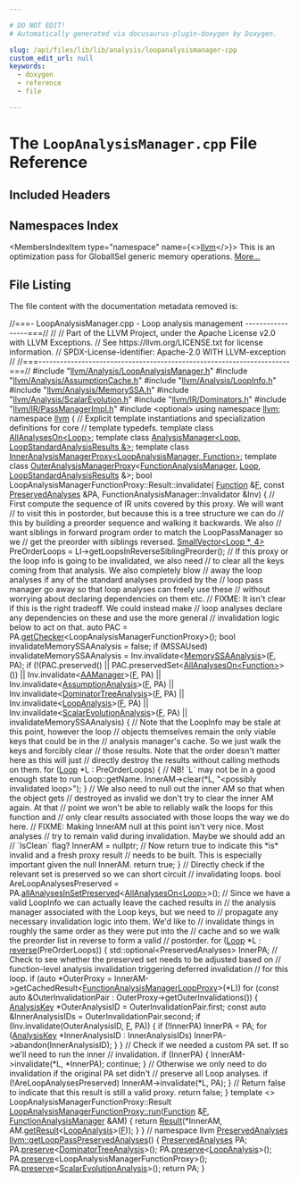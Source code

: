 ```yaml
---

# DO NOT EDIT!
# Automatically generated via docusaurus-plugin-doxygen by Doxygen.

slug: /api/files/lib/lib/analysis/loopanalysismanager-cpp
custom_edit_url: null
keywords:
  - doxygen
  - reference
  - file

---
```





# The `LoopAnalysisManager.cpp` File Reference

<DoxygenPage pluginConfig={pluginConfig}>



## Included Headers

<IncludesList>
<IncludesListItem
  filePath="llvm/Analysis/LoopAnalysisManager.h"
  permalink="/docs/api/files/include/include/llvm/include/llvm/analysis/loopanalysismanager-h"
  isLocal="true" />
<IncludesListItem
  filePath="llvm/Analysis/AssumptionCache.h"
  permalink="/docs/api/files/include/include/llvm/include/llvm/analysis/assumptioncache-h"
  isLocal="true" />
<IncludesListItem
  filePath="llvm/Analysis/LoopInfo.h"
  permalink="/docs/api/files/include/include/llvm/include/llvm/analysis/loopinfo-h"
  isLocal="true" />
<IncludesListItem
  filePath="llvm/Analysis/MemorySSA.h"
  permalink="/docs/api/files/include/include/llvm/include/llvm/analysis/memoryssa-h"
  isLocal="true" />
<IncludesListItem
  filePath="llvm/Analysis/ScalarEvolution.h"
  permalink="/docs/api/files/include/include/llvm/include/llvm/analysis/scalarevolution-h"
  isLocal="true" />
<IncludesListItem
  filePath="llvm/IR/Dominators.h"
  permalink="/docs/api/files/include/include/llvm/include/llvm/ir/dominators-h"
  isLocal="true" />
<IncludesListItem
  filePath="llvm/IR/PassManagerImpl.h"
  permalink="/docs/api/files/include/include/llvm/include/llvm/ir/passmanagerimpl-h"
  isLocal="true" />
<IncludesListItem
  filePath="optional"
  permalink=""
  isLocal="false" />
</IncludesList>

## Namespaces Index

<MembersIndex>

<MembersIndexItem
  type="namespace"
  name={<><a href="/docs/api/namespaces/llvm">llvm</a></>}>
This is an optimization pass for GlobalISel generic memory operations. <a href="/docs/api/namespaces/llvm/#details">More...</a>
</MembersIndexItem>

</MembersIndex>


## File Listing

The file content with the documentation metadata removed is:

<ProgramListing>

<Link id="l00001" /><CodeLine lineNumber="1"><span class="doxyHighlightComment">//===- LoopAnalysisManager.cpp - Loop analysis management -----------------===//</span></CodeLine>
<Link id="l00002" /><CodeLine lineNumber="2"><span class="doxyHighlightComment">//</span></CodeLine>
<Link id="l00003" /><CodeLine lineNumber="3"><span class="doxyHighlightComment">// Part of the LLVM Project, under the Apache License v2.0 with LLVM Exceptions.</span></CodeLine>
<Link id="l00004" /><CodeLine lineNumber="4"><span class="doxyHighlightComment">// See https://llvm.org/LICENSE.txt for license information.</span></CodeLine>
<Link id="l00005" /><CodeLine lineNumber="5"><span class="doxyHighlightComment">// SPDX-License-Identifier: Apache-2.0 WITH LLVM-exception</span></CodeLine>
<Link id="l00006" /><CodeLine lineNumber="6"><span class="doxyHighlightComment">//</span></CodeLine>
<Link id="l00007" /><CodeLine lineNumber="7"><span class="doxyHighlightComment">//===----------------------------------------------------------------------===//</span></CodeLine>
<Link id="l00008" /><CodeLine lineNumber="8"></CodeLine>
<Link id="l00009" /><CodeLine lineNumber="9"><span class="doxyHighlightPreprocessor">#include &quot;<a href="/docs/api/files/include/include/llvm/include/llvm/analysis/loopanalysismanager-h">llvm/Analysis/LoopAnalysisManager.h</a>&quot;</span></CodeLine>
<Link id="l00010" /><CodeLine lineNumber="10"><span class="doxyHighlightPreprocessor">#include &quot;<a href="/docs/api/files/include/include/llvm/include/llvm/analysis/assumptioncache-h">llvm/Analysis/AssumptionCache.h</a>&quot;</span></CodeLine>
<Link id="l00011" /><CodeLine lineNumber="11"><span class="doxyHighlightPreprocessor">#include &quot;<a href="/docs/api/files/include/include/llvm/include/llvm/analysis/loopinfo-h">llvm/Analysis/LoopInfo.h</a>&quot;</span></CodeLine>
<Link id="l00012" /><CodeLine lineNumber="12"><span class="doxyHighlightPreprocessor">#include &quot;<a href="/docs/api/files/include/include/llvm/include/llvm/analysis/memoryssa-h">llvm/Analysis/MemorySSA.h</a>&quot;</span></CodeLine>
<Link id="l00013" /><CodeLine lineNumber="13"><span class="doxyHighlightPreprocessor">#include &quot;<a href="/docs/api/files/include/include/llvm/include/llvm/analysis/scalarevolution-h">llvm/Analysis/ScalarEvolution.h</a>&quot;</span></CodeLine>
<Link id="l00014" /><CodeLine lineNumber="14"><span class="doxyHighlightPreprocessor">#include &quot;<a href="/docs/api/files/include/include/llvm/include/llvm/ir/dominators-h">llvm/IR/Dominators.h</a>&quot;</span></CodeLine>
<Link id="l00015" /><CodeLine lineNumber="15"><span class="doxyHighlightPreprocessor">#include &quot;<a href="/docs/api/files/include/include/llvm/include/llvm/ir/passmanagerimpl-h">llvm/IR/PassManagerImpl.h</a>&quot;</span></CodeLine>
<Link id="l00016" /><CodeLine lineNumber="16"><span class="doxyHighlightPreprocessor">#include &lt;optional&gt;</span></CodeLine>
<Link id="l00017" /><CodeLine lineNumber="17"></CodeLine>
<Link id="l00018" /><CodeLine lineNumber="18"><span class="doxyHighlightKeyword">using namespace </span><span class="doxyHighlight"><a href="/docs/api/namespaces/llvm">llvm</a>;</span></CodeLine>
<Link id="l00019" /><CodeLine lineNumber="19"></CodeLine>
<Link id="l00020" /><CodeLine lineNumber="20"><span class="doxyHighlightKeyword">namespace </span><span class="doxyHighlight"><a href="/docs/api/namespaces/llvm">llvm</a> &#123;</span></CodeLine>
<Link id="l00021" /><CodeLine lineNumber="21"><span class="doxyHighlightComment">// Explicit template instantiations and specialization definitions for core</span></CodeLine>
<Link id="l00022" /><CodeLine lineNumber="22"><span class="doxyHighlightComment">// template typedefs.</span></CodeLine>
<Link id="l00023" /><CodeLine lineNumber="23"><span class="doxyHighlightKeyword">template</span><span class="doxyHighlight"> </span><span class="doxyHighlightKeyword">class </span><span class="doxyHighlight"><a href="/docs/api/classes/llvm/allanalyseson">AllAnalysesOn&lt;Loop&gt;</a>;</span></CodeLine>
<Link id="l00024" /><CodeLine lineNumber="24"><span class="doxyHighlightKeyword">template</span><span class="doxyHighlight"> </span><span class="doxyHighlightKeyword">class </span><span class="doxyHighlight"><a href="/docs/api/classes/llvm/analysismanager">AnalysisManager&lt;Loop, LoopStandardAnalysisResults &amp;&gt;</a>;</span></CodeLine>
<Link id="l00025" /><CodeLine lineNumber="25"><span class="doxyHighlightKeyword">template</span><span class="doxyHighlight"> </span><span class="doxyHighlightKeyword">class </span><span class="doxyHighlight"><a href="/docs/api/classes/llvm/inneranalysismanagerproxy">InnerAnalysisManagerProxy&lt;LoopAnalysisManager, Function&gt;</a>;</span></CodeLine>
<Link id="l00026" /><CodeLine lineNumber="26"><span class="doxyHighlightKeyword">template</span><span class="doxyHighlight"> </span><span class="doxyHighlightKeyword">class </span><span class="doxyHighlight"><a href="/docs/api/classes/llvm/outeranalysismanagerproxy">OuterAnalysisManagerProxy</a>&lt;<a href="/docs/api/namespaces/llvm/#adce09a5a0de0e3177eb00e932734af2f">FunctionAnalysisManager</a>, <a href="/docs/api/classes/llvm/loop">Loop</a>,</span></CodeLine>
<Link id="l00027" /><CodeLine lineNumber="27"><span class="doxyHighlight">                                         <a href="/docs/api/structs/llvm/loopstandardanalysisresults">LoopStandardAnalysisResults</a> &amp;&gt;;</span></CodeLine>
<Link id="l00028" /><CodeLine lineNumber="28"></CodeLine>
<Link id="l00029" /><CodeLine lineNumber="29" lineLink="/docs/api/structs/llvm/memoryssaanalysis/result/#aa7ef622a6a2b5d83ccd6b06a42f0ba48"><span class="doxyHighlightKeywordType">bool</span><span class="doxyHighlight"> LoopAnalysisManagerFunctionProxy::Result::invalidate(</span></CodeLine>
<Link id="l00030" /><CodeLine lineNumber="30"><span class="doxyHighlight">    <a href="/docs/api/classes/llvm/function">Function</a> &amp;<a href="/docs/api/files/lib/lib/support/md5-cpp/#a96d73bbd7af15cb1fc38c3f4a3bd82e9">F</a>, </span><span class="doxyHighlightKeyword">const</span><span class="doxyHighlight"> <a href="/docs/api/classes/llvm/preservedanalyses">PreservedAnalyses</a> &amp;PA,</span></CodeLine>
<Link id="l00031" /><CodeLine lineNumber="31"><span class="doxyHighlight">    FunctionAnalysisManager::Invalidator &amp;Inv) &#123;</span></CodeLine>
<Link id="l00032" /><CodeLine lineNumber="32"><span class="doxyHighlight">  </span><span class="doxyHighlightComment">// First compute the sequence of IR units covered by this proxy. We will want</span></CodeLine>
<Link id="l00033" /><CodeLine lineNumber="33"><span class="doxyHighlight">  </span><span class="doxyHighlightComment">// to visit this in postorder, but because this is a tree structure we can do</span></CodeLine>
<Link id="l00034" /><CodeLine lineNumber="34"><span class="doxyHighlight">  </span><span class="doxyHighlightComment">// this by building a preorder sequence and walking it backwards. We also</span></CodeLine>
<Link id="l00035" /><CodeLine lineNumber="35"><span class="doxyHighlight">  </span><span class="doxyHighlightComment">// want siblings in forward program order to match the LoopPassManager so we</span></CodeLine>
<Link id="l00036" /><CodeLine lineNumber="36"><span class="doxyHighlight">  </span><span class="doxyHighlightComment">// get the preorder with siblings reversed.</span></CodeLine>
<Link id="l00037" /><CodeLine lineNumber="37"><span class="doxyHighlight">  <a href="/docs/api/classes/llvm/smallvector">SmallVector&lt;Loop &#42;, 4&gt;</a> PreOrderLoops = LI-&gt;getLoopsInReverseSiblingPreorder();</span></CodeLine>
<Link id="l00038" /><CodeLine lineNumber="38"></CodeLine>
<Link id="l00039" /><CodeLine lineNumber="39"><span class="doxyHighlight">  </span><span class="doxyHighlightComment">// If this proxy or the loop info is going to be invalidated, we also need</span></CodeLine>
<Link id="l00040" /><CodeLine lineNumber="40"><span class="doxyHighlight">  </span><span class="doxyHighlightComment">// to clear all the keys coming from that analysis. We also completely blow</span></CodeLine>
<Link id="l00041" /><CodeLine lineNumber="41"><span class="doxyHighlight">  </span><span class="doxyHighlightComment">// away the loop analyses if any of the standard analyses provided by the</span></CodeLine>
<Link id="l00042" /><CodeLine lineNumber="42"><span class="doxyHighlight">  </span><span class="doxyHighlightComment">// loop pass manager go away so that loop analyses can freely use these</span></CodeLine>
<Link id="l00043" /><CodeLine lineNumber="43"><span class="doxyHighlight">  </span><span class="doxyHighlightComment">// without worrying about declaring dependencies on them etc.</span></CodeLine>
<Link id="l00044" /><CodeLine lineNumber="44"><span class="doxyHighlight">  </span><span class="doxyHighlightComment">// FIXME: It isn&#39;t clear if this is the right tradeoff. We could instead make</span></CodeLine>
<Link id="l00045" /><CodeLine lineNumber="45"><span class="doxyHighlight">  </span><span class="doxyHighlightComment">// loop analyses declare any dependencies on these and use the more general</span></CodeLine>
<Link id="l00046" /><CodeLine lineNumber="46"><span class="doxyHighlight">  </span><span class="doxyHighlightComment">// invalidation logic below to act on that.</span></CodeLine>
<Link id="l00047" /><CodeLine lineNumber="47"><span class="doxyHighlight">  </span><span class="doxyHighlightKeyword">auto</span><span class="doxyHighlight"> PAC = PA.<a href="/docs/api/classes/llvm/preservedanalyses/#aa7a1b769f9c57010cc41d9c3bb9d39c6">getChecker</a>&lt;LoopAnalysisManagerFunctionProxy&gt;();</span></CodeLine>
<Link id="l00048" /><CodeLine lineNumber="48"><span class="doxyHighlight">  </span><span class="doxyHighlightKeywordType">bool</span><span class="doxyHighlight"> invalidateMemorySSAAnalysis = </span><span class="doxyHighlightKeyword">false</span><span class="doxyHighlight">;</span></CodeLine>
<Link id="l00049" /><CodeLine lineNumber="49"><span class="doxyHighlight">  </span><span class="doxyHighlightKeywordFlow">if</span><span class="doxyHighlight"> (MSSAUsed)</span></CodeLine>
<Link id="l00050" /><CodeLine lineNumber="50"><span class="doxyHighlight">    invalidateMemorySSAAnalysis = Inv.invalidate&lt;<a href="/docs/api/classes/llvm/memoryssaanalysis">MemorySSAAnalysis</a>&gt;(<a href="/docs/api/files/lib/lib/support/md5-cpp/#a96d73bbd7af15cb1fc38c3f4a3bd82e9">F</a>, PA);</span></CodeLine>
<Link id="l00051" /><CodeLine lineNumber="51"><span class="doxyHighlight">  </span><span class="doxyHighlightKeywordFlow">if</span><span class="doxyHighlight"> (!(PAC.preserved() || PAC.preservedSet&lt;<a href="/docs/api/classes/llvm/allanalyseson">AllAnalysesOn&lt;Function&gt;</a>&gt;()) ||</span></CodeLine>
<Link id="l00052" /><CodeLine lineNumber="52"><span class="doxyHighlight">      Inv.invalidate&lt;<a href="/docs/api/classes/llvm/aamanager">AAManager</a>&gt;(<a href="/docs/api/files/lib/lib/support/md5-cpp/#a96d73bbd7af15cb1fc38c3f4a3bd82e9">F</a>, PA) ||</span></CodeLine>
<Link id="l00053" /><CodeLine lineNumber="53"><span class="doxyHighlight">      Inv.invalidate&lt;<a href="/docs/api/classes/llvm/assumptionanalysis">AssumptionAnalysis</a>&gt;(<a href="/docs/api/files/lib/lib/support/md5-cpp/#a96d73bbd7af15cb1fc38c3f4a3bd82e9">F</a>, PA) ||</span></CodeLine>
<Link id="l00054" /><CodeLine lineNumber="54"><span class="doxyHighlight">      Inv.invalidate&lt;<a href="/docs/api/classes/llvm/dominatortreeanalysis">DominatorTreeAnalysis</a>&gt;(<a href="/docs/api/files/lib/lib/support/md5-cpp/#a96d73bbd7af15cb1fc38c3f4a3bd82e9">F</a>, PA) ||</span></CodeLine>
<Link id="l00055" /><CodeLine lineNumber="55"><span class="doxyHighlight">      Inv.invalidate&lt;<a href="/docs/api/classes/llvm/loopanalysis">LoopAnalysis</a>&gt;(<a href="/docs/api/files/lib/lib/support/md5-cpp/#a96d73bbd7af15cb1fc38c3f4a3bd82e9">F</a>, PA) ||</span></CodeLine>
<Link id="l00056" /><CodeLine lineNumber="56"><span class="doxyHighlight">      Inv.invalidate&lt;<a href="/docs/api/classes/llvm/scalarevolutionanalysis">ScalarEvolutionAnalysis</a>&gt;(<a href="/docs/api/files/lib/lib/support/md5-cpp/#a96d73bbd7af15cb1fc38c3f4a3bd82e9">F</a>, PA) ||</span></CodeLine>
<Link id="l00057" /><CodeLine lineNumber="57"><span class="doxyHighlight">      invalidateMemorySSAAnalysis) &#123;</span></CodeLine>
<Link id="l00058" /><CodeLine lineNumber="58"><span class="doxyHighlight">    </span><span class="doxyHighlightComment">// Note that the LoopInfo may be stale at this point, however the loop</span></CodeLine>
<Link id="l00059" /><CodeLine lineNumber="59"><span class="doxyHighlight">    </span><span class="doxyHighlightComment">// objects themselves remain the only viable keys that could be in the</span></CodeLine>
<Link id="l00060" /><CodeLine lineNumber="60"><span class="doxyHighlight">    </span><span class="doxyHighlightComment">// analysis manager&#39;s cache. So we just walk the keys and forcibly clear</span></CodeLine>
<Link id="l00061" /><CodeLine lineNumber="61"><span class="doxyHighlight">    </span><span class="doxyHighlightComment">// those results. Note that the order doesn&#39;t matter here as this will just</span></CodeLine>
<Link id="l00062" /><CodeLine lineNumber="62"><span class="doxyHighlight">    </span><span class="doxyHighlightComment">// directly destroy the results without calling methods on them.</span></CodeLine>
<Link id="l00063" /><CodeLine lineNumber="63"><span class="doxyHighlight">    </span><span class="doxyHighlightKeywordFlow">for</span><span class="doxyHighlight"> (<a href="/docs/api/classes/llvm/loop">Loop</a> &#42;L : PreOrderLoops) &#123;</span></CodeLine>
<Link id="l00064" /><CodeLine lineNumber="64"><span class="doxyHighlight">      </span><span class="doxyHighlightComment">// NB! &#96;L&#96; may not be in a good enough state to run Loop::getName.</span></CodeLine>
<Link id="l00065" /><CodeLine lineNumber="65"><span class="doxyHighlight">      InnerAM-&gt;clear(&#42;L, </span><span class="doxyHighlightStringLiteral">&quot;&lt;possibly invalidated loop&gt;&quot;</span><span class="doxyHighlight">);</span></CodeLine>
<Link id="l00066" /><CodeLine lineNumber="66"><span class="doxyHighlight">    &#125;</span></CodeLine>
<Link id="l00067" /><CodeLine lineNumber="67"></CodeLine>
<Link id="l00068" /><CodeLine lineNumber="68"><span class="doxyHighlight">    </span><span class="doxyHighlightComment">// We also need to null out the inner AM so that when the object gets</span></CodeLine>
<Link id="l00069" /><CodeLine lineNumber="69"><span class="doxyHighlight">    </span><span class="doxyHighlightComment">// destroyed as invalid we don&#39;t try to clear the inner AM again. At that</span></CodeLine>
<Link id="l00070" /><CodeLine lineNumber="70"><span class="doxyHighlight">    </span><span class="doxyHighlightComment">// point we won&#39;t be able to reliably walk the loops for this function and</span></CodeLine>
<Link id="l00071" /><CodeLine lineNumber="71"><span class="doxyHighlight">    </span><span class="doxyHighlightComment">// only clear results associated with those loops the way we do here.</span></CodeLine>
<Link id="l00072" /><CodeLine lineNumber="72"><span class="doxyHighlight">    </span><span class="doxyHighlightComment">// FIXME: Making InnerAM null at this point isn&#39;t very nice. Most analyses</span></CodeLine>
<Link id="l00073" /><CodeLine lineNumber="73"><span class="doxyHighlight">    </span><span class="doxyHighlightComment">// try to remain valid during invalidation. Maybe we should add an</span></CodeLine>
<Link id="l00074" /><CodeLine lineNumber="74"><span class="doxyHighlight">    </span><span class="doxyHighlightComment">// &#96;IsClean&#96; flag?</span></CodeLine>
<Link id="l00075" /><CodeLine lineNumber="75"><span class="doxyHighlight">    InnerAM = </span><span class="doxyHighlightKeyword">nullptr</span><span class="doxyHighlight">;</span></CodeLine>
<Link id="l00076" /><CodeLine lineNumber="76"></CodeLine>
<Link id="l00077" /><CodeLine lineNumber="77"><span class="doxyHighlight">    </span><span class="doxyHighlightComment">// Now return true to indicate this &#42;is&#42; invalid and a fresh proxy result</span></CodeLine>
<Link id="l00078" /><CodeLine lineNumber="78"><span class="doxyHighlight">    </span><span class="doxyHighlightComment">// needs to be built. This is especially important given the null InnerAM.</span></CodeLine>
<Link id="l00079" /><CodeLine lineNumber="79"><span class="doxyHighlight">    </span><span class="doxyHighlightKeywordFlow">return</span><span class="doxyHighlight"> </span><span class="doxyHighlightKeyword">true</span><span class="doxyHighlight">;</span></CodeLine>
<Link id="l00080" /><CodeLine lineNumber="80"><span class="doxyHighlight">  &#125;</span></CodeLine>
<Link id="l00081" /><CodeLine lineNumber="81"></CodeLine>
<Link id="l00082" /><CodeLine lineNumber="82"><span class="doxyHighlight">  </span><span class="doxyHighlightComment">// Directly check if the relevant set is preserved so we can short circuit</span></CodeLine>
<Link id="l00083" /><CodeLine lineNumber="83"><span class="doxyHighlight">  </span><span class="doxyHighlightComment">// invalidating loops.</span></CodeLine>
<Link id="l00084" /><CodeLine lineNumber="84"><span class="doxyHighlight">  </span><span class="doxyHighlightKeywordType">bool</span><span class="doxyHighlight"> AreLoopAnalysesPreserved =</span></CodeLine>
<Link id="l00085" /><CodeLine lineNumber="85"><span class="doxyHighlight">      PA.<a href="/docs/api/classes/llvm/preservedanalyses/#a2de5aab2964e0b9266423d5f6c375051">allAnalysesInSetPreserved</a>&lt;<a href="/docs/api/classes/llvm/allanalyseson">AllAnalysesOn&lt;Loop&gt;</a>&gt;();</span></CodeLine>
<Link id="l00086" /><CodeLine lineNumber="86"></CodeLine>
<Link id="l00087" /><CodeLine lineNumber="87"><span class="doxyHighlight">  </span><span class="doxyHighlightComment">// Since we have a valid LoopInfo we can actually leave the cached results in</span></CodeLine>
<Link id="l00088" /><CodeLine lineNumber="88"><span class="doxyHighlight">  </span><span class="doxyHighlightComment">// the analysis manager associated with the Loop keys, but we need to</span></CodeLine>
<Link id="l00089" /><CodeLine lineNumber="89"><span class="doxyHighlight">  </span><span class="doxyHighlightComment">// propagate any necessary invalidation logic into them. We&#39;d like to</span></CodeLine>
<Link id="l00090" /><CodeLine lineNumber="90"><span class="doxyHighlight">  </span><span class="doxyHighlightComment">// invalidate things in roughly the same order as they were put into the</span></CodeLine>
<Link id="l00091" /><CodeLine lineNumber="91"><span class="doxyHighlight">  </span><span class="doxyHighlightComment">// cache and so we walk the preorder list in reverse to form a valid</span></CodeLine>
<Link id="l00092" /><CodeLine lineNumber="92"><span class="doxyHighlight">  </span><span class="doxyHighlightComment">// postorder.</span></CodeLine>
<Link id="l00093" /><CodeLine lineNumber="93"><span class="doxyHighlight">  </span><span class="doxyHighlightKeywordFlow">for</span><span class="doxyHighlight"> (<a href="/docs/api/classes/llvm/loop">Loop</a> &#42;L : <a href="/docs/api/namespaces/llvm/#a6b0ac1fa4f05de76413c5e0ca6334035">reverse</a>(PreOrderLoops)) &#123;</span></CodeLine>
<Link id="l00094" /><CodeLine lineNumber="94"><span class="doxyHighlight">    std::optional&lt;PreservedAnalyses&gt; InnerPA;</span></CodeLine>
<Link id="l00095" /><CodeLine lineNumber="95"></CodeLine>
<Link id="l00096" /><CodeLine lineNumber="96"><span class="doxyHighlight">    </span><span class="doxyHighlightComment">// Check to see whether the preserved set needs to be adjusted based on</span></CodeLine>
<Link id="l00097" /><CodeLine lineNumber="97"><span class="doxyHighlight">    </span><span class="doxyHighlightComment">// function-level analysis invalidation triggering deferred invalidation</span></CodeLine>
<Link id="l00098" /><CodeLine lineNumber="98"><span class="doxyHighlight">    </span><span class="doxyHighlightComment">// for this loop.</span></CodeLine>
<Link id="l00099" /><CodeLine lineNumber="99"><span class="doxyHighlight">    </span><span class="doxyHighlightKeywordFlow">if</span><span class="doxyHighlight"> (</span><span class="doxyHighlightKeyword">auto</span><span class="doxyHighlight"> &#42;OuterProxy =</span></CodeLine>
<Link id="l00100" /><CodeLine lineNumber="100"><span class="doxyHighlight">            InnerAM-&gt;getCachedResult&lt;<a href="/docs/api/namespaces/llvm/#a981d102917dd5641837cce49b0b702a1">FunctionAnalysisManagerLoopProxy</a>&gt;(&#42;L))</span></CodeLine>
<Link id="l00101" /><CodeLine lineNumber="101"><span class="doxyHighlight">      </span><span class="doxyHighlightKeywordFlow">for</span><span class="doxyHighlight"> (</span><span class="doxyHighlightKeyword">const</span><span class="doxyHighlight"> </span><span class="doxyHighlightKeyword">auto</span><span class="doxyHighlight"> &amp;OuterInvalidationPair :</span></CodeLine>
<Link id="l00102" /><CodeLine lineNumber="102"><span class="doxyHighlight">           OuterProxy-&gt;getOuterInvalidations()) &#123;</span></CodeLine>
<Link id="l00103" /><CodeLine lineNumber="103"><span class="doxyHighlight">        <a href="/docs/api/structs/llvm/analysiskey">AnalysisKey</a> &#42;OuterAnalysisID = OuterInvalidationPair.first;</span></CodeLine>
<Link id="l00104" /><CodeLine lineNumber="104"><span class="doxyHighlight">        </span><span class="doxyHighlightKeyword">const</span><span class="doxyHighlight"> </span><span class="doxyHighlightKeyword">auto</span><span class="doxyHighlight"> &amp;InnerAnalysisIDs = OuterInvalidationPair.second;</span></CodeLine>
<Link id="l00105" /><CodeLine lineNumber="105"><span class="doxyHighlight">        </span><span class="doxyHighlightKeywordFlow">if</span><span class="doxyHighlight"> (Inv.invalidate(OuterAnalysisID, <a href="/docs/api/files/lib/lib/support/md5-cpp/#a96d73bbd7af15cb1fc38c3f4a3bd82e9">F</a>, PA)) &#123;</span></CodeLine>
<Link id="l00106" /><CodeLine lineNumber="106"><span class="doxyHighlight">          </span><span class="doxyHighlightKeywordFlow">if</span><span class="doxyHighlight"> (!InnerPA)</span></CodeLine>
<Link id="l00107" /><CodeLine lineNumber="107"><span class="doxyHighlight">            InnerPA = PA;</span></CodeLine>
<Link id="l00108" /><CodeLine lineNumber="108"><span class="doxyHighlight">          </span><span class="doxyHighlightKeywordFlow">for</span><span class="doxyHighlight"> (<a href="/docs/api/structs/llvm/analysiskey">AnalysisKey</a> &#42;InnerAnalysisID : InnerAnalysisIDs)</span></CodeLine>
<Link id="l00109" /><CodeLine lineNumber="109"><span class="doxyHighlight">            InnerPA-&gt;abandon(InnerAnalysisID);</span></CodeLine>
<Link id="l00110" /><CodeLine lineNumber="110"><span class="doxyHighlight">        &#125;</span></CodeLine>
<Link id="l00111" /><CodeLine lineNumber="111"><span class="doxyHighlight">      &#125;</span></CodeLine>
<Link id="l00112" /><CodeLine lineNumber="112"></CodeLine>
<Link id="l00113" /><CodeLine lineNumber="113"><span class="doxyHighlight">    </span><span class="doxyHighlightComment">// Check if we needed a custom PA set. If so we&#39;ll need to run the inner</span></CodeLine>
<Link id="l00114" /><CodeLine lineNumber="114"><span class="doxyHighlight">    </span><span class="doxyHighlightComment">// invalidation.</span></CodeLine>
<Link id="l00115" /><CodeLine lineNumber="115"><span class="doxyHighlight">    </span><span class="doxyHighlightKeywordFlow">if</span><span class="doxyHighlight"> (InnerPA) &#123;</span></CodeLine>
<Link id="l00116" /><CodeLine lineNumber="116"><span class="doxyHighlight">      InnerAM-&gt;invalidate(&#42;L, &#42;InnerPA);</span></CodeLine>
<Link id="l00117" /><CodeLine lineNumber="117"><span class="doxyHighlight">      </span><span class="doxyHighlightKeywordFlow">continue</span><span class="doxyHighlight">;</span></CodeLine>
<Link id="l00118" /><CodeLine lineNumber="118"><span class="doxyHighlight">    &#125;</span></CodeLine>
<Link id="l00119" /><CodeLine lineNumber="119"></CodeLine>
<Link id="l00120" /><CodeLine lineNumber="120"><span class="doxyHighlight">    </span><span class="doxyHighlightComment">// Otherwise we only need to do invalidation if the original PA set didn&#39;t</span></CodeLine>
<Link id="l00121" /><CodeLine lineNumber="121"><span class="doxyHighlight">    </span><span class="doxyHighlightComment">// preserve all Loop analyses.</span></CodeLine>
<Link id="l00122" /><CodeLine lineNumber="122"><span class="doxyHighlight">    </span><span class="doxyHighlightKeywordFlow">if</span><span class="doxyHighlight"> (!AreLoopAnalysesPreserved)</span></CodeLine>
<Link id="l00123" /><CodeLine lineNumber="123"><span class="doxyHighlight">      InnerAM-&gt;invalidate(&#42;L, PA);</span></CodeLine>
<Link id="l00124" /><CodeLine lineNumber="124"><span class="doxyHighlight">  &#125;</span></CodeLine>
<Link id="l00125" /><CodeLine lineNumber="125"></CodeLine>
<Link id="l00126" /><CodeLine lineNumber="126"><span class="doxyHighlight">  </span><span class="doxyHighlightComment">// Return false to indicate that this result is still a valid proxy.</span></CodeLine>
<Link id="l00127" /><CodeLine lineNumber="127"><span class="doxyHighlight">  </span><span class="doxyHighlightKeywordFlow">return</span><span class="doxyHighlight"> </span><span class="doxyHighlightKeyword">false</span><span class="doxyHighlight">;</span></CodeLine>
<Link id="l00128" /><CodeLine lineNumber="128"><span class="doxyHighlight">&#125;</span></CodeLine>
<Link id="l00129" /><CodeLine lineNumber="129"></CodeLine>
<Link id="l00130" /><CodeLine lineNumber="130"><span class="doxyHighlightKeyword">template</span><span class="doxyHighlight"> &lt;&gt;</span></CodeLine>
<Link id="l00131" /><CodeLine lineNumber="131"><span class="doxyHighlight">LoopAnalysisManagerFunctionProxy::Result</span></CodeLine>
<Link id="l00132" /><CodeLine lineNumber="132"><span class="doxyHighlight"><a href="/docs/api/classes/llvm/inneranalysismanagerproxy/#a3add1957ddf106ee6dc26ce921d8efd4">LoopAnalysisManagerFunctionProxy::run</a>(<a href="/docs/api/classes/llvm/function">Function</a> &amp;<a href="/docs/api/files/lib/lib/support/md5-cpp/#a96d73bbd7af15cb1fc38c3f4a3bd82e9">F</a>,</span></CodeLine>
<Link id="l00133" /><CodeLine lineNumber="133"><span class="doxyHighlight">                                      <a href="/docs/api/namespaces/llvm/#adce09a5a0de0e3177eb00e932734af2f">FunctionAnalysisManager</a> &amp;AM) &#123;</span></CodeLine>
<Link id="l00134" /><CodeLine lineNumber="134"><span class="doxyHighlight">  </span><span class="doxyHighlightKeywordFlow">return</span><span class="doxyHighlight"> <a href="/docs/api/structs/llvm/memoryssaanalysis/result">Result</a>(&#42;InnerAM, AM.<a href="/docs/api/classes/llvm/analysismanager/#aaab1fad63e4f3b8679469720a873fedd">getResult</a>&lt;<a href="/docs/api/classes/llvm/loopanalysis">LoopAnalysis</a>&gt;(<a href="/docs/api/files/lib/lib/support/md5-cpp/#a96d73bbd7af15cb1fc38c3f4a3bd82e9">F</a>));</span></CodeLine>
<Link id="l00135" /><CodeLine lineNumber="135"><span class="doxyHighlight">&#125;</span></CodeLine>
<Link id="l00136" /><CodeLine lineNumber="136"><span class="doxyHighlight">&#125; </span><span class="doxyHighlightComment">// namespace llvm</span></CodeLine>
<Link id="l00137" /><CodeLine lineNumber="137"></CodeLine>
<Link id="l00138" /><CodeLine lineNumber="138" lineLink="/docs/api/namespaces/llvm/#ac7294ba4e105807674fe3a394437fcc1"><span class="doxyHighlight"><a href="/docs/api/classes/llvm/preservedanalyses">PreservedAnalyses</a> <a href="/docs/api/namespaces/llvm/#ac7294ba4e105807674fe3a394437fcc1">llvm::getLoopPassPreservedAnalyses</a>() &#123;</span></CodeLine>
<Link id="l00139" /><CodeLine lineNumber="139"><span class="doxyHighlight">  <a href="/docs/api/classes/llvm/preservedanalyses">PreservedAnalyses</a> PA;</span></CodeLine>
<Link id="l00140" /><CodeLine lineNumber="140"><span class="doxyHighlight">  PA.<a href="/docs/api/classes/llvm/preservedanalyses/#ad966bea18aa62ffb9e040509adc7c99f">preserve</a>&lt;<a href="/docs/api/classes/llvm/dominatortreeanalysis">DominatorTreeAnalysis</a>&gt;();</span></CodeLine>
<Link id="l00141" /><CodeLine lineNumber="141"><span class="doxyHighlight">  PA.<a href="/docs/api/classes/llvm/preservedanalyses/#ad966bea18aa62ffb9e040509adc7c99f">preserve</a>&lt;<a href="/docs/api/classes/llvm/loopanalysis">LoopAnalysis</a>&gt;();</span></CodeLine>
<Link id="l00142" /><CodeLine lineNumber="142"><span class="doxyHighlight">  PA.<a href="/docs/api/classes/llvm/preservedanalyses/#ad966bea18aa62ffb9e040509adc7c99f">preserve</a>&lt;LoopAnalysisManagerFunctionProxy&gt;();</span></CodeLine>
<Link id="l00143" /><CodeLine lineNumber="143"><span class="doxyHighlight">  PA.<a href="/docs/api/classes/llvm/preservedanalyses/#ad966bea18aa62ffb9e040509adc7c99f">preserve</a>&lt;<a href="/docs/api/classes/llvm/scalarevolutionanalysis">ScalarEvolutionAnalysis</a>&gt;();</span></CodeLine>
<Link id="l00144" /><CodeLine lineNumber="144"><span class="doxyHighlight">  </span><span class="doxyHighlightKeywordFlow">return</span><span class="doxyHighlight"> PA;</span></CodeLine>
<Link id="l00145" /><CodeLine lineNumber="145"><span class="doxyHighlight">&#125;</span></CodeLine>

</ProgramListing>


</DoxygenPage>
